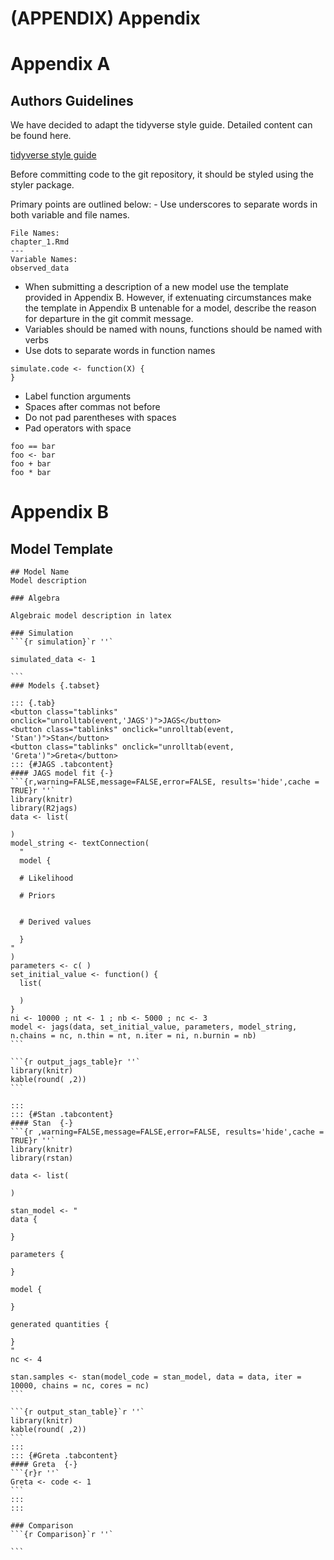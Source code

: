 # (APPENDIX) Appendix {-} 

# Appendix A
## Authors Guidelines
We have decided to adapt the tidyverse style guide. Detailed content can be found here.  
  
[tidyverse style guide][1]
  
Before committing code to the git repository, it should be styled using the styler package.

Primary points are outlined below:
- Use underscores to separate words in both variable and file names. 
````
File Names:
chapter_1.Rmd
---
Variable Names:
observed_data
````
- When submitting a description of a new model use the template provided in Appendix B. However, if extenuating circumstances make the template in Appendix B untenable for a model, describe the reason for departure in the git commit message.
- Variables should be named with nouns, functions should be named with verbs
- Use dots to separate words in function names
````
simulate.code <- function(X) {
}
````
- Label function arguments
- Spaces after commas not before
- Do not pad parentheses with spaces
- Pad operators with space
````
foo == bar
foo <- bar
foo + bar
foo * bar
````
[1]: https://style.tidyverse.org/

# Appendix B
## Model Template

````
## Model Name 
Model description

### Algebra

Algebraic model description in latex

### Simulation 
```{r simulation}`r ''`

simulated_data <- 1

```  
### Models {.tabset}

::: {.tab}
<button class="tablinks" onclick="unrolltab(event,'JAGS')">JAGS</button>
<button class="tablinks" onclick="unrolltab(event, 'Stan')">Stan</button>
<button class="tablinks" onclick="unrolltab(event, 'Greta')">Greta</button>
::: {#JAGS .tabcontent}
#### JAGS model fit {-}
```{r,warning=FALSE,message=FALSE,error=FALSE, results='hide',cache = TRUE}r ''`
library(knitr)
library(R2jags)
data <- list(

)
model_string <- textConnection(
  "
  model {
  
  # Likelihood
 
  # Priors


  # Derived values

  }
"
)
parameters <- c( )
set_initial_value <- function() {
  list( 
    
  )
}
ni <- 10000 ; nt <- 1 ; nb <- 5000 ; nc <- 3
model <- jags(data, set_initial_value, parameters, model_string, n.chains = nc, n.thin = nt, n.iter = ni, n.burnin = nb)
```

```{r output_jags_table}r ''`
library(knitr)
kable(round( ,2))
```

:::
::: {#Stan .tabcontent}
#### Stan  {-}
```{r ,warning=FALSE,message=FALSE,error=FALSE, results='hide',cache = TRUE}r ''`
library(knitr)
library(rstan)

data <- list(

)

stan_model <- "
data {

}

parameters {

}

model {  

}

generated quantities {

}
"
nc <- 4

stan.samples <- stan(model_code = stan_model, data = data, iter = 10000, chains = nc, cores = nc)
```

```{r output_stan_table}`r ''`
library(knitr)
kable(round( ,2))
```
:::
::: {#Greta .tabcontent}
#### Greta  {-}
```{r}r ''`
Greta <- code <- 1
```
:::
:::

### Comparison
```{r Comparison}`r ''`

```
````